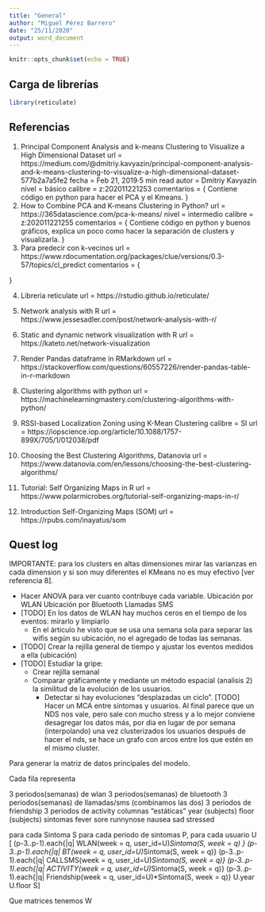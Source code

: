 ```yaml
---
title: "General"
author: "Miguel Pérez Barrero"
date: "25/11/2020"
output: word_document
---
```


```r
knitr::opts_chunk$set(echo = TRUE)
```

## Carga de librerías

```r
library(reticulate)
```

## Referencias

1. Principal Component Analysis and k-means Clustering to Visualize a High Dimensional Dataset 
  url = https://medium.com/@dmitriy.kavyazin/principal-component-analysis-and-k-means-clustering-to-visualize-a-high-dimensional-dataset-577b2a7a5fe2
  fecha = Feb 21, 2019·5 min read
  autor = Dmitriy Kavyazin
  nivel = básico
  calibre = z:202011221253
  comentarios = {
    Contiene código en python para hacer el PCA y el Kmeans.
  }
2. How to Combine PCA and K-means Clustering in Python?
  url = https://365datascience.com/pca-k-means/
  nivel = intermedio
  calibre = z:202011221255
  comentarios = {
    Contiene código en python y buenos gráficos, explica un poco como hacer
    la separación de clusters y visualizarla.
  }
3. Para predecir con k-vecinos
  url = https://www.rdocumentation.org/packages/clue/versions/0.3-57/topics/cl_predict
  comentarios = {
    
  }

4. Libreria reticulate
  url = https://rstudio.github.io/reticulate/
  
5. Network analysis with R
  url = https://www.jessesadler.com/post/network-analysis-with-r/
  
6. Static and dynamic network visualization with R
  url = https://kateto.net/network-visualization
  
7. Render Pandas dataframe in RMarkdown
  url = https://stackoverflow.com/questions/60557226/render-pandas-table-in-r-markdown

8. Clustering algorithms with python
  url = https://machinelearningmastery.com/clustering-algorithms-with-python/
  
9. RSSI-based Localization Zoning using K-Mean Clustering
  calibre = SI
  url = https://iopscience.iop.org/article/10.1088/1757-899X/705/1/012038/pdf
  
10. Choosing the Best Clustering Algorithms, Datanovia
  url = https://www.datanovia.com/en/lessons/choosing-the-best-clustering-algorithms/
  
11. Tutorial: Self Organizing Maps in R
  url = https://www.polarmicrobes.org/tutorial-self-organizing-maps-in-r/
  
12. Introduction Self-Organizing Maps (SOM)
  url = https://rpubs.com/inayatus/som

## Quest log

IMPORTANTE: para los clusters en altas dimensiones mirar las varianzas en cada dimension y si son muy diferentes el KMeans no es muy efectivo [ver referencia 8].

* Hacer ANOVA para ver cuanto contribuye cada variable.
  Ubicación por WLAN
  Ubicación por Bluetooth
  Llamadas
  SMS
* [TODO] En los datos de WLAN hay muchos ceros en el tiempo de los eventos: mirarlo y limpiarlo
    - En el árticulo he visto que se usa una semana sola para separar las wifis según su ubicación, no el agregado de todas las semanas.
* [TODO] Crear la rejilla general de tiempo y ajustar los eventos medidos a ella (ubicación)
* [TODO] Estudiar la gripe:
    - Crear rejilla semanal
    - Comparar gráficamente y mediante un método espacial (analisis 2) la similitud de la evolución de los usuarios.
      - Detectar si hay evoluciones "desplazadas un ciclo".
    [TODO] Hacer un MCA entre sintomas y usuarios.
      Al final parece que un NDS nos vale, pero sale con mucho stress y a lo mejor conviene desagregar los datos más, por dia en lugar de por semana (interpolando)
      una vez clusterizados los usuarios después de hacer el nds, se hace un grafo con arcos entre los que estén en el mismo cluster.


Para generar la matriz de datos principales del modelo.

Cada fila representa 

3 periodos(semanas) de wlan
3 periodos(semanas) de bluetooth
3 periodos(semanas) de llamadas/sms (combinamos las dos)
3 periodos de friendship
3 periodos de activity
columnas "estáticas"
  year (subjects)
  floor (subjects)
sintomas
  fever
  sore
  runnynose
  nausea
  sad
  stressed
  
  
para cada Sintoma S
para cada periodo de sintomas P, para cada usuario U
[
  (p-3..p-1).each{|q| WLAN(week = q, user_id=U)*Sintoma(S, week = q) }
  (p-3..p-1).each{|q| BT(week = q, user_id=U)*Sintoma(S, week = q)}
  (p-3..p-1).each{|q| CALLSMS(week = q, user_id=U)*Sintoma(S, week = q)}
  (p-3..p-1).each{|q| ACTIVITY(week = q, user_id=U)*Sintoma(S, week = q)}
  (p-3..p-1).each{|q| Friendship(week = q, user_id=U)*Sintoma(S, week = q)}
  U.year
  U.floor
  S
]

Que matrices tenemos
  W


